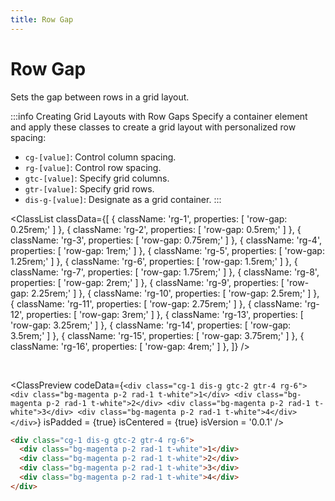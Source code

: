 ```yaml
---
title: Row Gap
---
```



# Row Gap

Sets the gap between rows in a grid layout.

:::info Creating Grid Layouts with Row Gaps
Specify a container element and apply these classes to create a grid layout with personalized row spacing:

- `cg-[value]`: Control column spacing.
- `rg-[value]`: Control row spacing.
- `gtc-[value]`: Specify grid columns.
- `gtr-[value]`: Specify grid rows.
- `dis-g-[value]`: Designate as a grid container.
:::


<ClassList
  classData={[
    {
      className: 'rg-1',
      properties: [
        'row-gap: 0.25rem;'
      ]
    },
    {
      className: 'rg-2',
      properties: [
        'row-gap: 0.5rem;'
      ]
    },
    {
      className: 'rg-3',
      properties: [
        'row-gap: 0.75rem;'
      ]
    },
    {
      className: 'rg-4',
      properties: [
        'row-gap: 1rem;'
      ]
    },
    {
      className: 'rg-5',
      properties: [
        'row-gap: 1.25rem;'
      ]
    },
    {
      className: 'rg-6',
      properties: [
        'row-gap: 1.5rem;'
      ]
    },
    {
      className: 'rg-7',
      properties: [
        'row-gap: 1.75rem;'
      ]
    },
    {
      className: 'rg-8',
      properties: [
        'row-gap: 2rem;'
      ]
    },
    {
      className: 'rg-9',
      properties: [
        'row-gap: 2.25rem;'
      ]
    },
    {
      className: 'rg-10',
      properties: [
        'row-gap: 2.5rem;'
      ]
    },
    {
      className: 'rg-11',
      properties: [
        'row-gap: 2.75rem;'
      ]
    },
    {
      className: 'rg-12',
      properties: [
        'row-gap: 3rem;'
      ]
    },
    {
      className: 'rg-13',
      properties: [
        'row-gap: 3.25rem;'
      ]
    },
    {
      className: 'rg-14',
      properties: [
        'row-gap: 3.5rem;'
      ]
    },
    {
      className: 'rg-15',
      properties: [
        'row-gap: 3.75rem;'
      ]
    },
    {
      className: 'rg-16',
      properties: [
        'row-gap: 4rem;'
      ]
    },
  ]}
/>

<br />

<ClassPreview
  codeData={`
    <div class="cg-1 dis-g gtc-2 gtr-4 rg-6">
        <div class="bg-magenta p-2 rad-1 t-white">1</div>
        <div class="bg-magenta p-2 rad-1 t-white">2</div>
        <div class="bg-magenta p-2 rad-1 t-white">3</div>
        <div class="bg-magenta p-2 rad-1 t-white">4</div>
    </div>
  `}
  isPadded = {true}
  isCentered = {true}
  isVersion = '0.0.1'
/>

```html
<div class="cg-1 dis-g gtc-2 gtr-4 rg-6">
  <div class="bg-magenta p-2 rad-1 t-white">1</div>
  <div class="bg-magenta p-2 rad-1 t-white">2</div>
  <div class="bg-magenta p-2 rad-1 t-white">3</div>
  <div class="bg-magenta p-2 rad-1 t-white">4</div>
</div>
```